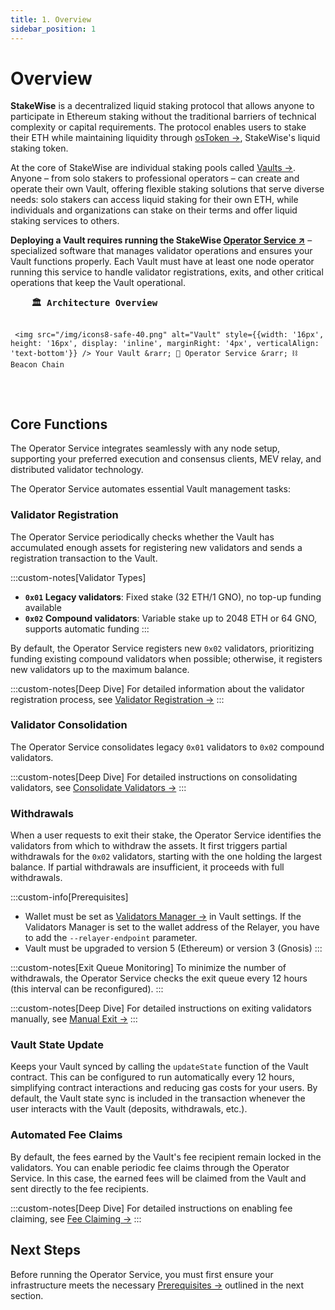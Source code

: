 ```yaml
---
title: 1. Overview
sidebar_position: 1
---
```



# Overview

**StakeWise** is a decentralized liquid staking protocol that allows anyone to participate in Ethereum staking without the traditional barriers of technical complexity or capital requirements. The protocol enables users to stake their ETH while maintaining liquidity through [osToken →](/docs/protocol-concepts/osToken), StakeWise's liquid staking token.

At the core of StakeWise are individual staking pools called [Vaults →](/docs/protocol-concepts/Vaults). Anyone – from solo stakers to professional operators – can create and operate their own Vault, offering flexible staking solutions that serve diverse needs: solo stakers can access liquid staking for their own ETH, while individuals and organizations can stake on their terms and offer liquid staking services to others.

**Deploying a Vault requires running the StakeWise [Operator Service ↗](https://github.com/stakewise/v3-operator)** – specialized software that manages validator operations and ensures your Vault functions properly. Each Vault must have at least one node operator running this service to handle validator registrations, exits, and other critical operations that keep the Vault operational.

<div style={{textAlign: 'center', margin: '2rem 0'}}>
  <pre style={{
    display: 'inline-block',
    textAlign: 'left',
    background: 'var(--ifm-color-emphasis-200)',
    color: 'var(--ifm-color-primary)',
    padding: '2rem',
    borderRadius: '12px',
    fontSize: '14px',
    fontFamily: 'Monaco, monospace',
    boxShadow: '0 10px 30px rgba(1,137,112,0.2)',
    lineHeight: '1.8'
  }}>
    <strong style={{fontSize: '16px', borderBottom: '2px solid #018970', paddingBottom: '0.5rem', display: 'inline-block', marginBottom: '1rem'}}>🏛️ Architecture Overview</strong>

     <img src="/img/icons8-safe-40.png" alt="Vault" style={{width: '16px', height: '16px', display: 'inline', marginRight: '4px', verticalAlign: 'text-bottom'}} /> Your Vault &rarr; 🎯 Operator Service &rarr; ⛓️ Beacon Chain
  </pre>
</div>


## Core Functions

The Operator Service integrates seamlessly with any node setup, supporting your preferred execution and consensus clients, MEV relay, and distributed validator technology.

The Operator Service automates essential Vault management tasks:

### Validator Registration

The Operator Service periodically checks whether the Vault has accumulated enough assets for registering new validators and sends a registration transaction to the Vault.

:::custom-notes[Validator Types]
- **`0x01` Legacy validators**: Fixed stake (32 ETH/1 GNO), no top-up funding available
- **`0x02` Compound validators**: Variable stake up to 2048 ETH or 64 GNO, supports automatic funding
:::

By default, the Operator Service registers new `0x02` validators, prioritizing funding existing compound validators when possible; otherwise, it registers new validators up to the maximum balance.

:::custom-notes[Deep Dive]
For detailed information about the validator registration process, see [Validator Registration →](/docs/protocol-concepts/Vaults#validator-registration)
:::

### Validator Consolidation
The Operator Service consolidates legacy `0x01` validators to `0x02` compound validators.

:::custom-notes[Deep Dive]
For detailed instructions on consolidating validators, see [Consolidate Validators →](./additional-actions/consolidate-validators)
:::

### Withdrawals

When a user requests to exit their stake, the Operator Service identifies the validators from which to withdraw the assets.
It first triggers partial withdrawals for the `0x02` validators, starting with the one holding the largest balance.
If partial withdrawals are insufficient, it proceeds with full withdrawals.

:::custom-info[Prerequisites]
- Wallet must be set as [Validators Manager →](./validators-manager) in Vault settings. If the Validators Manager is set to the wallet address of the Relayer, you have to add the `--relayer-endpoint` parameter.
- Vault must be upgraded to version 5 (Ethereum) or version 3 (Gnosis)
:::

:::custom-notes[Exit Queue Monitoring]
To minimize the number of withdrawals, the Operator Service checks the exit queue every 12 hours (this interval can be reconfigured).
:::

:::custom-notes[Deep Dive]
For detailed instructions on exiting validators manually, see [Manual Exit →](./additional-actions/manual-exit)
:::

### Vault State Update
Keeps your Vault synced by calling the `updateState` function of the Vault contract. This can be configured to run automatically every 12 hours, simplifying contract interactions and reducing gas costs for your users. By default, the Vault state sync is included in the transaction whenever the user interacts with the Vault (deposits, withdrawals, etc.).

### Automated Fee Claims
By default, the fees earned by the Vault's fee recipient remain locked in the validators. You can enable periodic fee claims through the Operator Service. In this case, the earned fees will be claimed from the Vault and sent directly to the fee recipients.

:::custom-notes[Deep Dive]
For detailed instructions on enabling fee claiming, see [Fee Claiming →](./additional-actions/fee-claiming)
:::

## Next Steps

Before running the Operator Service, you must first ensure your infrastructure meets the necessary [Prerequisites →](./prerequisites) outlined in the next section.

